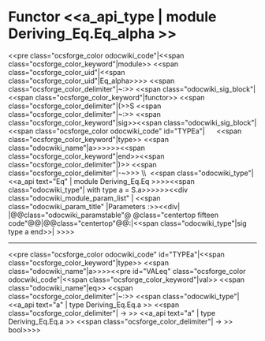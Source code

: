 =Functor <<a_api_type | module Deriving_Eq.Eq_alpha >> =
<<pre class="ocsforge_color odocwiki_code"|<<span class="ocsforge_color_keyword"|module>> <<span class="ocsforge_color_uid"|<<span class="ocsforge_color_uid"|Eq_alpha>>>> <<span class="ocsforge_color_delimiter"|~:>> <<span class="odocwiki_sig_block"|<<span class="ocsforge_color_keyword"|functor>> <<span class="ocsforge_color_delimiter"|(>>S <<span class="ocsforge_color_delimiter"|~:>> <<span class="ocsforge_color_keyword"|sig>><<span class="odocwiki_sig_block"|<<span class="ocsforge_color odocwiki_code" id="TYPEa"|      <<span class="ocsforge_color_keyword"|type>> <<span class="odocwiki_name"|a>>>>>><<span class="ocsforge_color_keyword"|end>><<span class="ocsforge_color_delimiter"|)>> <<span class="ocsforge_color_delimiter"|-~>>> \\  <<span class="odocwiki_type"|<<a_api text="Eq" | module Deriving_Eq.Eq >>>><<span class="odocwiki_type"| with type a = S.a>>>>>><<div class="odocwiki_module_param_list" | <<span class="odocwiki_param_title" |Parameters :>><<div|
|@@class="odocwiki_paramstable"@ @class="centertop fifteen code"@@{{{S}}}|@@class="centertop"@@:|<<span class="odocwiki_type"|sig type a end>>|
>>>>

----
<<pre class="ocsforge_color odocwiki_code" id="TYPEa"|<<span class="ocsforge_color_keyword"|type>> <<span class="odocwiki_name"|a>>>><<pre id="VALeq" class="ocsforge_color odocwiki_code"|<<span class="ocsforge_color_keyword"|val>> <<span class="odocwiki_name"|eq>> <<span class="ocsforge_color_delimiter"|~:>> <<span class="odocwiki_type"|<<a_api text="a" | type Deriving_Eq.Eq.a >> <<span class="ocsforge_color_delimiter"| -> >> <<a_api text="a" | type Deriving_Eq.Eq.a >> <<span class="ocsforge_color_delimiter"| -> >> bool>>>>